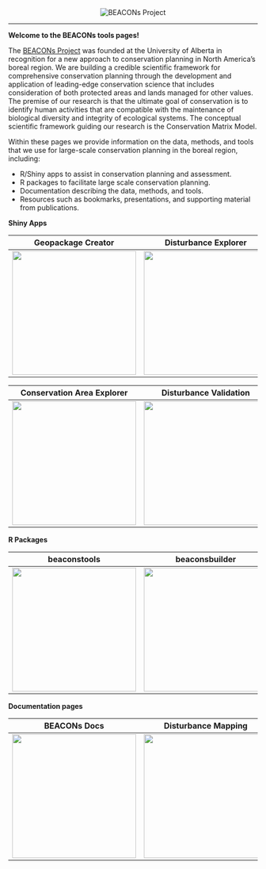 <center><img src="pics/bp_banner.png" alt="BEACONs Project"></center>
<hr>

**Welcome to the BEACONs tools pages!**

The [BEACONs Project](https://beaconsproject.ualberta.ca/) was founded at the University of Alberta in recognition for a new approach to conservation planning in North America's boreal region. We are building a credible scientific framework for comprehensive conservation planning through the development and application of leading-edge conservation science that includes consideration of both protected areas and lands managed for other values. The premise of our research is that the ultimate goal of conservation is to identify human activities that are compatible with the maintenance of biological diversity and integrity of ecological systems. The conceptual scientific framework guiding our research is the Conservation Matrix Model.

Within these pages we provide information on the data, methods, and tools that we use for large-scale conservation planning in the boreal region, including:

- R/Shiny apps to assist in conservation planning and assessment.
- R packages to facilitate large scale conservation planning.
- Documentation describing the data, methods, and tools.
- Resources such as bookmarks, presentations, and supporting material from publications.

**Shiny Apps**

| Geopackage Creator | Disturbance Explorer | Hydrology Explorer |
| :---: | :---: | :---: |
|<a href="https://beaconsproject.shinyapps.io/geopackage_creator/"><img align="center" src="pics/geopackage_creator.png" width="250"></a> | <a href="https://beaconsproject.shinyapps.io/disturbance_explorer/"><img align="center" src="pics/disturbance_explorer.png" width="250"></a> | <a href="https://beaconsproject.shinyapps.io/beaconshydro_explorer/" target="_blank"><img align="center" src="pics/hydrology_explorer.png" width="250"></a> |

| Conservation Area Explorer | Disturbance Validation | Wolverine Survey Design |
| :---: | :---: | :---: |
| <a href="https://beaconsproject.shinyapps.io/conservation_area_explorer" target="_blank"><img align="center" src="pics/conservation_area_explorer.png" width="250"></a> | <a href="https://beaconsproject.shinyapps.io/disturbance_validation/" target="_blank"><img align="center" src="pics/disturbance_validation.png" width="250"></a> | <a href="https://beaconsproject.shinyapps.io/wolverines/" target="_blank"><img align="center" src="pics/wolverines_survey.png" width="250"></a> |

**R Packages**

| beaconstools | beaconsbuilder | beaconshydro |
| :---: | :---: | :---: |
| <a href="https://github.com/beaconsproject/beaconstools"><img align="center" src="pics/beaconstools.png" width="250"></a> | <a href="https://github.com/beaconsproject/beaconsbuilder"><img align="center" src="pics/beaconsbuilder.png" width="250"></a> | <a href="https://github.com/beaconsproject/beaconshydro"><img align="center" src="pics/beaconshydro.png" width="250"></a> |

**Documentation pages**

| BEACONs Docs | Disturbance Mapping | Connectivity Analysis |
| :---: | :---: | :---: |
| <a href="https://beaconsproject.github.io/beacons_docs/"><img align="center" src="pics/beacons_docs.png" width="250"></a> | <a href="https://github.com/beaconsproject/disturbance_mapping"><img align="center" src="pics/disturbance_mapping.png" width="250"></a> | <a href="https://github.com/beaconsproject/connectivity_analysis"><img align="center" src="pics/connectivity_analysis.png" width="250"></a> |
